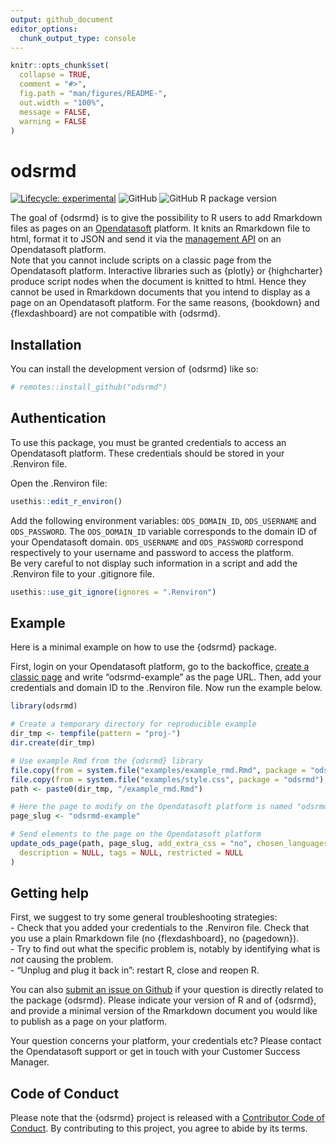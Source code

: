 ```yaml
---
output: github_document
editor_options: 
  chunk_output_type: console
---
```


<!-- README.md is generated from README.Rmd. Please edit that file -->

```r
knitr::opts_chunk$set(
  collapse = TRUE,
  comment = "#>",
  fig.path = "man/figures/README-",
  out.width = "100%",
  message = FALSE,
  warning = FALSE
)
```

# odsrmd

<!-- badges: start -->
[![Lifecycle: experimental](https://img.shields.io/badge/lifecycle-experimental-orange.svg)](https://lifecycle.r-lib.org/articles/stages.html#experimental)
![GitHub](https://img.shields.io/github/license/opendatasoft/odsrmd?style=plastic)
![GitHub R package version](https://img.shields.io/github/r-package/v/opendatasoft/odsrmd?style=plastic)
<!-- badges: end -->

The goal of {odsrmd} is to give the possibility to R users to add Rmarkdown files as pages on an [Opendatasoft](https://www.opendatasoft.com/) platform. It knits an Rmarkdown file to html, format it to JSON and send it via the [management API](https://help.opendatasoft.com/management-api/#introduction) on an Opendatasoft platform.    
Note that you cannot include scripts on a classic page from the Opendatasoft platform. Interactive libraries such as {plotly} or {highcharter} produce script nodes when the document is knitted to html. Hence they cannot be used in Rmarkdown documents that you intend to display as a page on an Opendatasoft platform. For the same reasons, {bookdown} and {flexdashboard} are not compatible with {odsrmd}.             
    

## Installation

You can install the development version of {odsrmd} like so:

``` r
# remotes::install_github("odsrmd")
```


## Authentication   

To use this package, you must be granted credentials to access an Opendatasoft platform. These credentials should be stored in your .Renviron file. 

Open the .Renviron file:     
```r
usethis::edit_r_environ()
```

Add the following environment variables: `ODS_DOMAIN_ID`, `ODS_USERNAME` and `ODS_PASSWORD`. The `ODS_DOMAIN_ID` variable corresponds to the domain ID of your Opendatasoft domain. `ODS_USERNAME` and `ODS_PASSWORD` correspond respectively to your username and password to access the platform.      
Be very careful to not display such information in a script and add the .Renviron file to your .gitignore file. 

```r
usethis::use_git_ignore(ignores = ".Renviron")
```



## Example

Here is a minimal example on how to use the {odsrmd} package.

First, login on your Opendatasoft platform, go to the backoffice, [create a classic page](https://help.opendatasoft.com/platform/en/creating_content/01_creating_content_page/creating_page.html) and write "odsrmd-example" as the page URL. Then, add your credentials and domain ID to the .Renviron file. 
Now run the example below. 

```r
library(odsrmd)

# Create a temporary directory for reproducible example
dir_tmp <- tempfile(pattern = "proj-")
dir.create(dir_tmp)

# Use example Rmd from the {odsrmd} library
file.copy(from = system.file("examples/example_rmd.Rmd", package = "odsrmd"), to=dir_tmp)
file.copy(from = system.file("examples/style.css", package = "odsrmd"), to=dir_tmp)
path <- paste0(dir_tmp, "/example_rmd.Rmd")

# Here the page to modify on the Opendatasoft platform is named "odsrmd-example"   
page_slug <- "odsrmd-example"

# Send elements to the page on the Opendatasoft platform
update_ods_page(path, page_slug, add_extra_css = "no", chosen_languages = "all", title = NULL,
  description = NULL, tags = NULL, restricted = NULL
)

```

## Getting help 

First, we suggest to try some general troubleshooting strategies:      
- Check that you added your credentials to the .Renviron file. Check that you use a plain Rmarkdown file (no {flexdashboard}, no {pagedown}).        
- Try to find out what the specific problem is, notably by identifying what is *not* causing the problem.          
- “Unplug and plug it back in”: restart R, close and reopen R.              

You can also [submit an issue on Github](https://github.com/opendatasoft/odsrmd/issues) if your question is directly related to the package {odsrmd}. Please indicate your version of R and of {odsrmd}, and provide a minimal version of the Rmarkdown document you would like to publish as a page on your platform.       

Your question concerns your platform, your credentials etc? Please contact the Opendatasoft support or get in touch with your Customer Success Manager.            

## Code of Conduct

Please note that the {odsrmd} project is released with a [Contributor Code of Conduct](https://contributor-covenant.org/version/2/0/CODE_OF_CONDUCT.html). By contributing to this project, you agree to abide by its terms.





